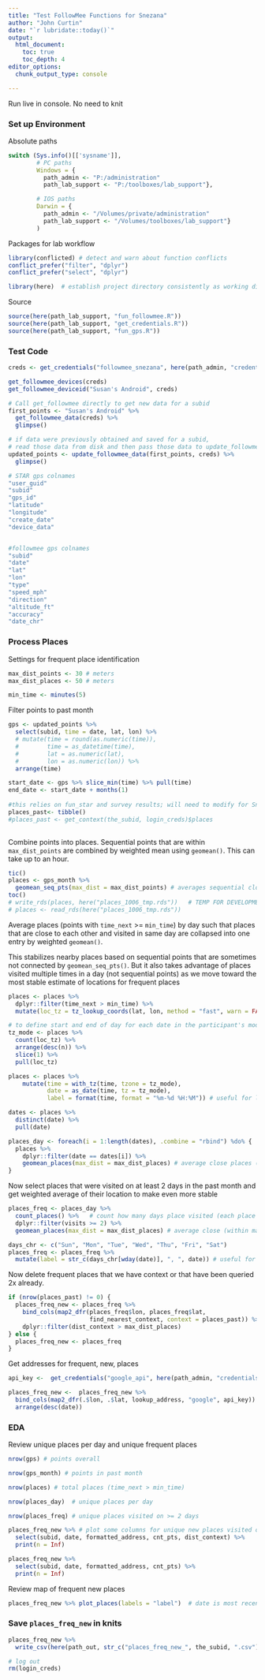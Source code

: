 ```yaml
---
title: "Test FollowMee Functions for Snezana"
author: "John Curtin"
date: "`r lubridate::today()`"
output: 
  html_document:
    toc: true 
    toc_depth: 4
editor_options: 
  chunk_output_type: console

---
```


Run live in console.  No need to knit


### Set up Environment

Absolute paths
```r

switch (Sys.info()[['sysname']],
        # PC paths
        Windows = {
          path_admin <- "P:/administration"
          path_lab_support <- "P:/toolboxes/lab_support"},

        # IOS paths
        Darwin = {
          path_admin <- "/Volumes/private/administration"
          path_lab_support <- "/Volumes/toolboxes/lab_support"}
        )
```

Packages for lab workflow 
```r

library(conflicted) # detect and warn about function conflicts
conflict_prefer("filter", "dplyr")
conflict_prefer("select", "dplyr")

library(here)  # establish project directory consistently as working directory
```

Source
```r
source(here(path_lab_support, "fun_followmee.R"))
source(here(path_lab_support, "get_credentials.R"))
source(here(path_lab_support, "fun_gps.R"))
```


### Test Code

```r
creds <- get_credentials("followmee_snezana", here(path_admin, "credentials.csv"))

get_followmee_devices(creds)
get_followmee_deviceid("Susan's Android", creds)

# Call get_followmee directly to get new data for a subid
first_points <- "Susan's Android" %>% 
  get_followmee_data(creds) %>%
  glimpse()

# if data were previously obtained and saved for a subid, 
# read those data from disk and then pass those data to update_followmee_data()
updated_points <- update_followmee_data(first_points, creds) %>% 
  glimpse()
```


```r

# STAR gps colnames
"user_guid"
"subid"
"gps_id"
"latitude"
"longitude"
"create_date"
"device_data"


#followmee gps colnames
"subid"
"date"
"lat"
"lon"
"type"
"speed_mph"
"direction"
"altitude_ft"
"accuracy"
"date_chr"  
```



### Process Places

Settings for frequent place identification
```r
max_dist_points <- 30 # meters
max_dist_places <- 50 # meters

min_time <- minutes(5) 
```


Filter points to past month        
```r

gps <- updated_points %>% 
  select(subid, time = date, lat, lon) %>% 
  # mutate(time = round(as.numeric(time)),
  #        time = as_datetime(time),
  #        lat = as.numeric(lat),
  #        lon = as.numeric(lon)) %>% 
  arrange(time)

start_date <- gps %>% slice_min(time) %>% pull(time)
end_date <- start_date + months(1)
  
#this relies on fun_star and survey results; will need to modify for Snezana
places_past<- tibble()
#places_past <- get_context(the_subid, login_creds)$places  
  
```


Combine points into places.  Sequential points that are within `max_dist_points` 
are combined by weighted mean using `geomean()`.  This can take up to an hour.

```r
tic()
places <- gps_month %>%
  geomean_seq_pts(max_dist = max_dist_points) # averages sequential close points
toc()
# write_rds(places, here("places_1006_tmp.rds"))   # TEMP FOR DEVELOPMENT
# places <- read_rds(here("places_1006_tmp.rds"))
```

Average places (points with `time_next` >= `min_time`) by day such that places that 
are close to each other and visited in same day are collapsed into one entry by 
weighted `geomean()`.  

This stabilizes nearby places based on sequential points that are sometimes not connected
by `geomean_seq_pts()`.  But it also takes advantage of places visited multiple times
in a day (not sequential points) as we move toward the most stable estimate of 
locations for frequent places
```r
places <- places %>%
  dplyr::filter(time_next > min_time) %>% 
  mutate(loc_tz = tz_lookup_coords(lat, lon, method = "fast", warn = FALSE))

# to define start and end of day for each date in the participant's modal tz
tz_mode <- places %>% 
  count(loc_tz) %>% 
  arrange(desc(n)) %>% 
  slice(1) %>% 
  pull(loc_tz)

places <- places %>% 
    mutate(time = with_tz(time, tzone = tz_mode),
           date = as_date(time, tz = tz_mode),
           label = format(time, format = "%m-%d %H:%M")) # useful for labels with plot_places()

dates <- places %>% 
  distinct(date) %>% 
  pull(date)

places_day <- foreach(i = 1:length(dates), .combine = "rbind") %do% {
  places %>% 
    dplyr::filter(date == dates[i]) %>% 
    geomean_places(max_dist = max_dist_places) # average close places (within max_dist_places) within each day
}
```

Now select places that were visited on at least 2 days in the past month and
get weighted average of their location to make even more stable
```r
places_freq <- places_day %>% 
  count_places() %>%   # count how many days place visited (each place present only once per day)
  dplyr::filter(visits >= 2) %>% 
  geomean_places(max_dist = max_dist_places) # average close (within max_dist_places) frequent (>=2) places

days_chr <- c("Sun", "Mon", "Tue", "Wed", "Thu", "Fri", "Sat")
places_freq <- places_freq %>% 
  mutate(label = str_c(days_chr[wday(date)], ", ", date)) # useful for labels with plot_places()
```

Now delete frequent places that we have context or that have been queried
2x already.
```r
if (nrow(places_past) != 0) {
  places_freq_new <- places_freq %>% 
    bind_cols(map2_dfr(places_freq$lon, places_freq$lat, 
                       find_nearest_context, context = places_past)) %>% 
    dplyr::filter(dist_context > max_dist_places)
} else {
  places_freq_new <- places_freq 
}
```

Get addresses for frequent, new, places
```r
api_key <-  get_credentials("google_api", here(path_admin, "credentials.csv"))$key

places_freq_new <-  places_freq_new %>% 
  bind_cols(map2_dfr(.$lon, .$lat, lookup_address, "google", api_key)) %>% 
  arrange(desc(date))
```


### EDA

Review unique places per day and unique frequent places
```r
nrow(gps) # points overall

nrow(gps_month) # points in past month

nrow(places) # total places (time_next > min_time)

nrow(places_day)  # unique places per day 

nrow(places_freq) # unique places visited on >= 2 days

places_freq_new %>% # plot some columns for unique new places visited on >= 2 days
  select(subid, date, formatted_address, cnt_pts, dist_context) %>%                       #JOHN failing on dist_context since we have no context
  print(n = Inf)

places_freq_new %>% 
  select(subid, date, formatted_address, cnt_pts) %>%   
  print(n = Inf)

```


Review map of frequent new places
```r
places_freq_new %>% plot_places(labels = "label")  # date is most recent date visited
```


### Save `places_freq_new` in knits

```r
places_freq_new %>% 
  write_csv(here(path_out, str_c("places_freq_new_", the_subid, ".csv")))

# log out
rm(login_creds)
```
